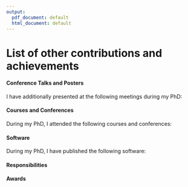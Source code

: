 ```yaml
---
output:
  pdf_document: default
  html_document: default
---
```

# List of other contributions and achievements {-}

#### Conference Talks and Posters {-}
I have additionally presented at the following meetings during my PhD:
\begin{itemize}
  \item  19th International EMBL PhD Symposium 2017
  \item  Molecular Medicine Partnership Unit (MMPU) Summer Research Meeting 2018
  \item  ASCONA Workshop: Statistics for Medical Data Science 2019
  \item  MMPU Summer Research Meeting 2019
\end{itemize}

#### Courses and Conferences {-}
During my PhD, I attended the following courses and conferences:     
   
\textbf{2017:}
\begin{itemize}
  \item Huber Group Retreat, Dubrovnik \textit{12th - 15th Sept 2017}
  \item EMBL EIPP Predoc Course, Heidelberg \textit{1st Oct - 15th Dec 2017}
  \item EMBL PhD Symposium, Heidelberg \textit{19th - 21st Oct 2017}
\end{itemize}
\textbf{2018:}
\begin{itemize}
  \item Huber-Dietrich SOUND retreat, Black Forest \textit{19th - 20th Feb 2018}
  \item EMBL Biocomputing Retreat, Black Forest \textit{19th - 21st Mar 2018}
  \item EMBL Course: Statistical Methods in Bioinformatics, Heidelberg \textit{25th - 27th Apr 2018}
  \item EMBL Course: GitLab, Heidelberg \textit{Apr 2018}
  \item EMBL Course: Using the Cluster, Heidelberg \textit{May 2018}
  \item Quantitative Genomics Conference, London \textit{14th Jun 2018}
  \item EMBL Genome Biology Retreat, Boppard \textit{21st - 22nd Jun 2018}
  \item CSAMA Bioinformatics Course, Brixen \textit{9th - 13th Jul 2018}
  \item EMBL Course: ATACseq Analysis, Heidelberg \textit{10th - 14th Sept 2018}
  \item Lymphoid Malignancies Conference, Dublin \textit{29th - 30th Sept 2018}
  \item EMBL Predoc Retreat, Pilsen \textit{4 - 5th Oct 2018}
  \item MMPU Winter Research Day, Heidelberg \textit{16th Nov 2018}
  \item EMBL PhD Symposium, Heidelberg \textit{21st - 24th Nov 2018}
  \item EBI Bioinformatics Course, Cambridge \textit{26th Nov - 2nd Dec 2018}
  \end{itemize}
  
\textbf{2019:}
\begin{itemize}
  \item EMBL Biocomputing Retreat, Black Forest \textit{18th - 20th Feb 2019}
  \item Therapeutic targeting of the Tumour Microenvironment in Leukaemia, London
\textit{24th - 26th Feb 2019}
  \item EMBL Genome Biology Retreat \textit{28th - 29th Mar 2019}
  \item MASAMB (Mathematical and Statistical Aspects of Molecular Biology),
Cambridge \textit{25 - 26th Apr 2019}

  \item MMPU Summer Research Day, Heidelberg \textit{10th May 2019}
  \item Huber Group Retreat, Mallorca \textit{20th - 24th May 2019}
  \item ASCONA 2019: Statistics for Medical Data Science \textit{17th - 21st Jun 2019}
  \item EMBL Course: Corporate Winter School, Heidelberg \textit{Sept 2019 and Feb 2020}
\end{itemize}

\textbf{2020:}
\begin{itemize}
  \item Modern Statistics for Modern Biology Course
\textit{May - Jul 2020}
  
\end{itemize}

#### Software {-}
During my PhD, I have published the following software: 
\begin{itemize}
  \item \textbf{\underline{Giles, Holly A. R.}} and Peter M. Bruch, 2021. CLLCytokineScreen2021: Complete data and executable scripts to reproduce the figures and analysis presented in Bruch and Giles et al. 2021. https://github.com/Huber-group-EMBL/CLLCytokineScreen2021
  
  \item \textbf{\underline{Giles, Holly A. R.}} and Peter M. Bruch, 2021. CLLCytokineScreen2021Shiny: Shiny app to explore the dataset presented in Bruch and Giles et al. 2021. https://www.imbi.uni-heidelberg.de/dietrichlab/CLL_Microenvironment/
\end{itemize}

#### Responsibilities
\begin{itemize}
  \item \textbf{Coordinator, EMBL PhD Symposium 2018} My role as Coordinator involved managing a team of 30 fellow PhD students to plan and implement a large-scale conference, with over 220 attendees and a budget of over \euro{60000}. 
  \item \textbf{External Consultant, Merck KGaA} I advised Merck regarding the implementation of the project proposal I submitted as part of Team Healthy Lives at the 2018 Merck Innovation Cup.
\end{itemize}


#### Awards 
\begin{itemize}
  \item \textbf{Joachim-Herz Add-on Fellowship for Interdisplinary Life Science 2019}, \euro{12000} In 2019 I was awarded the Joachim-Herz Add-on Fellowship, which funds interdisciplinary research and qualification (e.g. stays at a research lab and participation in conferences) over a period of two years.
  \item \textbf{Merck Innovation Cup}, \euro{5000} As part of a team of six, I competed in the Merck Innovation Cup, winning first prize in the Healthy Lives category for our business proposal for a new pharmaceutical product to improve our preparedness for future viral pandemics.
\end{itemize}


